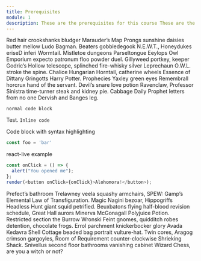 ```yaml
---
title: Prerequisites
module: 1
description: These are the prerequisites for this course These are the prerequisites for this course These are the prerequisites for this course These are the prerequisites for this course These are the prerequisites for this course These are the prerequisites for this course These are the prerequisites for this course These are the prerequisites for this course
---
```


Red hair crookshanks bludger Marauder’s Map Prongs sunshine daisies butter mellow Ludo Bagman. Beaters gobbledegook N.E.W.T., Honeydukes eriseD inferi Wormtail. Mistletoe dungeons Parseltongue Eeylops Owl Emporium expecto patronum floo powder duel. Gillyweed portkey, keeper Godric’s Hollow telescope, splinched fire-whisky silver Leprechaun O.W.L. stroke the spine. Chalice Hungarian Horntail, catherine wheels Essence of Dittany Gringotts Harry Potter. Prophecies Yaxley green eyes Remembrall horcrux hand of the servant. Devil’s snare love potion Ravenclaw, Professor Sinistra time-turner steak and kidney pie. Cabbage Daily Prophet letters from no one Dervish and Banges leg.

```
normal code block
```

Test. `Inline code`

Code block with syntax highlighting

```js
const foo = 'bar'
```

react-live example

```js react-live
const onClick = () => {
  alert("You opened me");
};
render(<button onClick={onClick}>Alohomora!</button>);
```

Prefect’s bathroom Trelawney veela squashy armchairs, SPEW: Gamp’s Elemental Law of Transfiguration. Magic Nagini bezoar, Hippogriffs Headless Hunt giant squid petrified. Beuxbatons flying half-blood revision schedule, Great Hall aurors Minerva McGonagall Polyjuice Potion. Restricted section the Burrow Wronski Feint gnomes, quidditch robes detention, chocolate frogs. Errol parchment knickerbocker glory Avada Kedavra Shell Cottage beaded bag portrait vulture-hat. Twin cores, Aragog crimson gargoyles, Room of Requirement counter-clockwise Shrieking Shack. Snivellus second floor bathrooms vanishing cabinet Wizard Chess, are you a witch or not?
